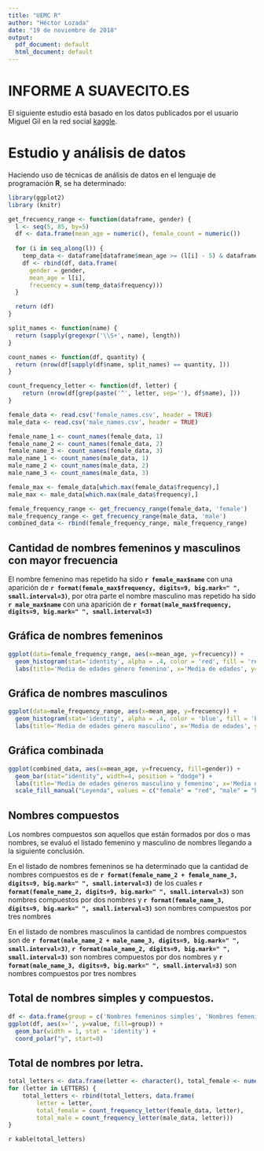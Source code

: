 ```yaml
---
title: "UEMC R"
author: "Héctor Lozada"
date: "19 de noviembre de 2018"
output:
  pdf_document: default
  html_document: default
---
```


INFORME A SUAVECITO.ES
======================

El siguiente estudio está basado en los datos publicados por el usuario Miguel Gil en la red social [kaggle](https://www.kaggle.com/).

# Estudio y análisis de datos

Haciendo uso de técnicas de análisis de datos en el lenguaje de programación **R**, se ha determinado:

```r
library(ggplot2)
library (knitr)

get_frecuency_range <- function(dataframe, gender) {
  l <- seq(5, 85, by=5)
  df <- data.frame(mean_age = numeric(), female_count = numeric())
  
  for (i in seq_along(l)) {
    temp_data <- dataframe[dataframe$mean_age >= (l[i] - 5) & dataframe$mean_age < l[i], ]
    df <- rbind(df, data.frame(
      gender = gender,
      mean_age = l[i],
      frecuency = sum(temp_data$frequency)))    
  }

  return (df)
}

split_names <- function(name) {
  return (sapply(gregexpr('\\S+', name), length))
}

count_names <- function(df, quantity) {
  return (nrow(df[sapply(df$name, split_names) == quantity, ]))
}

count_frequency_letter <- function(df, letter) {
    return (nrow(df[grep(paste('^', letter, sep=''), df$name), ]))
}

female_data <- read.csv('female_names.csv', header = TRUE)
male_data <- read.csv('male_names.csv', header = TRUE)

female_name_1 <- count_names(female_data, 1)
female_name_2 <- count_names(female_data, 2)
female_name_3 <- count_names(female_data, 3)
male_name_1 <- count_names(male_data, 1)
male_name_2 <- count_names(male_data, 2)
male_name_3 <- count_names(male_data, 3)

female_max <- female_data[which.max(female_data$frequency),]
male_max <- male_data[which.max(male_data$frequency),]

female_frequency_range <- get_frecuency_range(female_data, 'female')
male_frequency_range <- get_frecuency_range(male_data, 'male')
combined_data <- rbind(female_frequency_range, male_frequency_range)
```

## Cantidad de nombres femeninos y masculinos con mayor frecuencia

El nombre femenino mas repetido ha sido **`r female_max$name `** con una aparición de **`r format(female_max$frequency, digits=9, big.mark=" ", small.interval=3)`**, por otra parte el nombre masculino mas repetido ha sido **`r male_max$name `** con una aparición de **`r format(male_max$frequency, digits=9, big.mark=" ", small.interval=3)`**

## Gráfica de nombres femeninos

```r
ggplot(data=female_frequency_range, aes(x=mean_age, y=frecuency)) +
  geom_histogram(stat='identity', alpha = .4, color = 'red', fill = 'red', position = 'dodge') +
  labs(title='Media de edades género femenino', x='Media de edades', y='Cantidad de nombres')
```

## Gráfica de nombres masculinos

```r
ggplot(data=male_frequency_range, aes(x=mean_age, y=frecuency)) +
  geom_histogram(stat='identity', alpha = .4, color = 'blue', fill = 'blue', position = 'dodge') +
  labs(title='Media de edades género masculino', x='Media de edades', y='Cantidad de nombres')
```

## Gráfica combinada

```r
ggplot(combined_data, aes(x=mean_age, y=frecuency, fill=gender)) +
  geom_bar(stat="identity", width=4, position = "dodge") +
  labs(title='Media de edades géneros masculino y femenino', x='Media de edades', y='Cantidad de nombres') +
  scale_fill_manual("Leyenda", values = c("female" = "red", "male" = "blue"), breaks=c("female", "male"), labels=c('Femenino', 'Masculino'))
```

## Nombres compuestos

Los nombres compuestos son aquellos que están formados por dos o mas nombres, se evaluó el listado femenino y masculino de nombres llegando a la siguiente conclusión.

En el listado de nombres femeninos se ha determinado que la cantidad de nombres compuestos es de **`r format(female_name_2 + female_name_3, digits=9, big.mark=" ", small.interval=3)`** de los cuales **`r format(female_name_2, digits=9, big.mark=" ", small.interval=3)`** son nombres compuestos por dos nombres y **`r format(female_name_3, digits=9, big.mark=" ", small.interval=3)`** son nombres compuestos por tres nombres

En el listado de nombres masculinos la cantidad de nombres compuestos son de **`r format(male_name_2 + male_name_3, digits=9, big.mark=" ", small.interval=3)`**, **`r format(male_name_2, digits=9, big.mark=" ", small.interval=3)`** son nombres compuestos por dos nombres y **`r format(male_name_3, digits=9, big.mark=" ", small.interval=3)`** son nombres compuestos por tres nombres

## Total de nombres simples y compuestos.

```r
df <- data.frame(group = c('Nombres femeninos simples', 'Nombres femeninos compuestos', 'Nombres masculinos simples', 'Nombres masculinos compuestos'), value = c(female_name_1, female_name_2 + female_name_3, male_name_1, male_name_2 + male_name_3))
ggplot(df, aes(x='', y=value, fill=group)) + 
  geom_bar(width = 1, stat = 'identity') +
  coord_polar("y", start=0)
```

## Total de nombres por letra.

```r
total_letters <- data.frame(letter <- character(), total_female <- numeric(), total_male <- numeric())
for (letter in LETTERS) {
    total_letters <- rbind(total_letters, data.frame(
        letter = letter,
        total_female = count_frequency_letter(female_data, letter),
        total_male = count_frequency_letter(male_data, letter)))
}
```

`r kable(total_letters)`